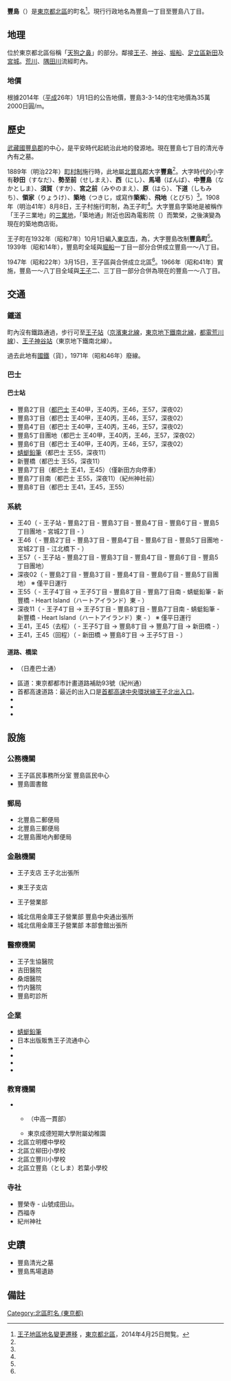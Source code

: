 {{Pathnav|日本|東京都|[[北區_(東京都)|北區]]|'''豐島'''|hide=1|frame=1}}
{{Infobox Settlement
|official_name = 豐島
|settlement_type = [[町|町]]
|native_name =
|image_skyline = Tokyo-Seitoku-Gakuen-Foundation-HQ-2012112401.jpg
|imagesize = 200px
|image_caption = 東京成德大學中學校、高等學校（豐島八丁目）
|image_flag = 
|image_seal = 
| image_map = 
| map_caption = 豐島的位置
|pushpin_map = Tokyo city
|latd=35|latm=45|lats=51.28|latNS=N
|longd=139|longm=44|longs=58.70|longEW=E
|subdivision_type = [[國家|國家]]
|subdivision_name = [[File:Flag_of_Japan.svg|border]] [[日本|日本]]
|subdivision_type1 = [[都道府縣|都道府縣]]
|subdivision_name1 = [[File:Flag_of_Tokyo_Prefecture.svg|25px]] [[東京都|東京都]]
|subdivision_type2 = [[東京都特別區|特別區]]
|subdivision_name2 = [[File:Flag_of_Kita,_Tokyo.svg|25px]] [[北區_(東京都)|北區]]
|subdivision_type3 = [[地區|地區]]
|subdivision_name3 = {{link-ja|王子區|王子区|王子地區}}
|established_title = 
|established_date =
|government_type = 
|leader_title = 
|leader_name = 
|area_magnitude = 
|area_total_sq_mi =
|area_total_km2 = 1.566
|area_land_sq_mi =
|area_land_km2 = 
|area_urban_sq_mi = 
|area_urban_km2 = 
|area_metro_km2 = 
|area_metro_sq_mi = 
|population_as_of= 2014年（平成22年）8月1日
|population_footnotes = <ref>[http://www.city.kita.tokyo.jp/docs/digital/1097/atts/109795/attachment/attachment.xls 人口統計表（平成26年08月1日現在）] {{webarchive|url=https://web.archive.org/web/20140819085108/http://www.city.kita.tokyo.jp/docs/digital/1097/atts/109795/attachment/attachment.xls |date=2014-08-19 }}</ref>
|population_total = 31433
|population_urban = 
|population_metro =
|population_density_sq_mi = 
|population_density_km2 = auto
| timezone = [[日本標準時間|JST]]
| utc_offset = +9
|timezone_DST =
|utc_offset_DST = 
|elevation_footnotes=
|elevation_m = 
|elevation_ft = 
|postal_code_type = [[郵遞區號|郵遞區號]]
|postal_code = 114-0003（{{link-ja|王子郵便局|王子郵便局}}管區）
|area_code = 03（東京MA）
|registration_plate = 練馬
|website = 
|footnotes = ※座標在豐島五丁目交差點
}}
'''豐島'''（{{jpn|j=豊島|hg=としま|rm=Toshima|f=y}}）是[[東京都|東京都]][[北區_(東京都)|北區]]的町名<ref name="kita">[http://www.city.kita.tokyo.jp/docs/service/006/atts/000699/attachment/attachment_1.pdf 王子地區地名變更遷移] {{Wayback|url=http://www.city.kita.tokyo.jp/docs/service/006/atts/000699/attachment/attachment_1.pdf |date=20140424192823 }}，[[東京都|東京都]][[北區_(東京都)|北區]]，2014年4月25日閲覧。</ref>。現行行政地名為豐島一丁目至豐島八丁目。

== 地理 ==
位於東京都北區俗稱「[[天狗|天狗之鼻]]」的部分。鄰接[[王子_(東京都北區)|王子]]、[[神谷_(東京都北區)|神谷]]、[[堀船|堀船]]、[[足立區|足立區]][[新田_(足立區)|新田]]及[[宮城_(足立區)|宮城]]。[[荒川_(關東)|荒川]]、[[隅田川|隅田川]]流經町內。

=== 地價 ===
根據2014年（[[平成|平成]]26年）1月1日的公告地價，豐島3-3-14的住宅地價為35萬2000日圓/m{{sup|2}}。

== 歷史 ==
[[武藏國|武藏國]][[豐島郡_(武藏國)|豐島郡]]的中心，是平安時代起統治此地的{{link-ja|豐島氏|豊島氏}}發源地。現在豐島七丁目的清光寺內有{{link-ja|豐島清元|豊島清元}}之墓。

1889年（明治22年）[[町村制|町村制]]施行時，此地屬[[北豐島郡|北豐島郡]]{{link-ja|王子町|王子町|王子村}}大字'''豐島'''<ref name="kita" />。大字時代的小字有'''砂田'''（すなだ）、'''勢至前'''（せしまえ）、'''西'''（にし）、'''馬場'''（ばんば）、'''中豐島'''（なかとしま）、'''須賀'''（すか）、'''宮之前'''（みやのまえ）、'''原'''（はら）、'''下道'''（しもみち）、'''領家'''（りょうけ）、'''築地'''（つきじ，或寫作'''築紫'''）、'''飛地'''（とびち）<ref name="kita" />。1908年（明治41年）8月8日，王子村施行町制，為王子町<ref name="kita" />。大字豐島字築地是被稱作「王子三業地」的[[花街|三業地]]，「築地通」附近也因為電影院（{{link-ja|築地館 (電影院)|築地館 (映画館)|築地館}}）而繁榮，之後演變為現在的築地商店街。

王子町在1932年（昭和7年）10月1日編入[[東京市|東京市]]，為{{link-ja|王子區|王子区}}，大字豐島改制'''豐島町'''<ref name="kita" />。1939年（昭和14年），豐島町全域與[[堀船|堀船]]一丁目一部分合併成立豐島一〜八丁目。

1947年（昭和22年）3月15日，王子區與{{link-ja|瀧野川區|滝野川区}}合併成立北區<ref name="kita" />。1966年（昭和41年）實施{{link-ja|住居表示|住居表示}}，豐島一〜八丁目全域與[[王子_(東京都北區)|王子]]二、三丁目一部分合併為現在的豐島一〜八丁目。

== 交通 ==
=== 鐵道 ===
町內沒有鐵路通過，步行可至[[王子站|王子站]]（[[京濱東北線|京濱東北線]]，[[東京地下鐵南北線|東京地下鐵南北線]]，[[都電荒川線|都電荒川線]]）、[[王子神谷站|王子神谷站]]（東京地下鐵南北線）。

過去此地有[[日本國有鐵道|國鐵]]{{link-ja|北王子線|北王子線|須賀線}}（貨）{{link-ja|須賀站 (東京都)|須賀駅 (東京都)|須賀站}}，1971年（昭和46年）廢線。

=== 巴士 ===
==== 巴士站 ====
* 豐島2丁目（[[都營巴士|都巴士]] 王40甲，王40丙，王46，王57，深夜02）
* 豐島3丁目（都巴士 王40甲，王40丙，王46，王57，深夜02）
* 豐島4丁目（都巴士 王40甲，王40丙，王46，王57，深夜02）
* 豐島5丁目團地（都巴士 王40甲，王40丙，王46，王57，深夜02）
* 豐島6丁目（都巴士 王40甲，王40丙，王46，王57，深夜02）
* [[蜻蜓鉛筆|蜻蜓鉛筆]]（都巴士 王55，深夜11）
* 新豐橋（都巴士 王55，深夜11）
* 豐島7丁目（都巴士 王41，王45）（僅新田方向停車）
* 豐島7丁目南（都巴士 王55，深夜11）（紀州神社前）
* 豐島8丁目（都巴士 王41，王45，王55）
=== 系統 ===
* 王40（ - 王子站 - 豐島2丁目 - 豐島3丁目 - 豐島4丁目 - 豐島6丁目 - 豐島5丁目團地 - 宮城2丁目 - ）
* 王46（ - 豐島2丁目 - 豐島3丁目 - 豐島4丁目 - 豐島6丁目 - 豐島5丁目團地 - 宮城2丁目 - 江北橋下 - ）
* 王57（ - 王子站 - 豐島2丁目 - 豐島3丁目 - 豐島4丁目 - 豐島6丁目 - 豐島5丁目團地）
* 深夜02（ - 豐島2丁目 - 豐島3丁目 - 豐島4丁目 - 豐島6丁目 - 豐島5丁目團地） ※ 僅平日運行
* 王55（ - 王子4丁目 → 王子5丁目 - 豐島8丁目 - 豐島7丁目南 - 蜻蜓鉛筆 - 新豐橋 - Heart Island（ハートアイランド）東 - ）
* 深夜11（ - 王子4丁目 → 王子5丁目 - 豐島8丁目 - 豐島7丁目南 - 蜻蜓鉛筆 - 新豐橋 - Heart Island（ハートアイランド）東 - ） ※ 僅平日運行
* 王41，王45（去程）（ - 王子5丁目 → 豐島8丁目 → 豐島7丁目 → 新田橋 - ）
* 王41，王45（回程）（ - 新田橋 → 豐島8丁目 → 王子5丁目 - ）

==== 道路、橋梁 ====
* {{link-ja|東京都道307號王子金町江戶川線|東京都道307号王子金町江戸川線}}（日產巴士通）
* 區道：東京都都市計畫道路補助93號（紀州通）
* 首都高速道路：最近的出入口是[[首都高速中央環狀線|首都高速中央環狀線]][[王子北出入口|王子北出入口]]。
* {{link-ja|豐島橋|豊島橋}}
* {{link-ja|新豐橋|新豊橋}}
* {{link-ja|新田橋|新田橋}}

== 設施 ==
=== 公務機關 ===
* 王子區民事務所分室 豐島區民中心
* 豐島圖書館

=== 郵局 ===
* 北豐島二郵便局
* 北豐島三郵便局
* 北豐島團地內郵便局

=== 金融機關 ===
* {{link-ja|東京都民銀行|東京都民銀行}}王子支店 王子北出張所
* {{link-ja|東京城市信用金庫|東京シティ信用金庫}}東王子支店
* {{link-ja|城北信用金庫|城北信用金庫}}王子營業部
* 城北信用金庫王子營業部 豐島中央通出張所
* 城北信用金庫王子營業部 本部會館出張所

=== 醫療機關 ===
* 王子生協醫院
* 吉田醫院
* 桑畑醫院
* 竹内醫院
* 豐島町診所

=== 企業 ===
* [[蜻蜓鉛筆|蜻蜓鉛筆]]
* 日本出版販售王子流通中心
* {{link-ja|Natori|なとり}}
* {{link-ja|RYOBI|リョービ}}
* {{link-ja|彌榮集團|ヤサカグループ|東京彌榮觀光巴士}}
* {{link-ja|KAKUYASU|カクヤス}}

=== 教育機關 ===
* {{link-ja|東京成德大學|東京成徳大学}}
**{{link-ja|東京成德大學中學校、高等學校|東京成徳大学中学校・高等学校}}（中高一貫部）
**東京成德短期大學附屬幼稚園
* 北區立明櫻中學校
* 北區立柳田小學校
* 北區立豐川小學校
* 北區立豐島（としま）若葉小學校

=== 寺社 ===
* 豐榮寺 - 山號成田山。
* 西福寺
* 紀州神社

== 史蹟 ==
* 豐島清光之墓
* 豐島馬場遺跡

== 備註 ==
{{Reflist}}

{{東京都北區的町名}}
{{DEFAULTSORT:Toshima}}
[[Category:北區町名_(東京都)|Category:北區町名 (東京都)]]